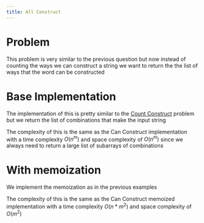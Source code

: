 ---
title: All Construct
---


# Problem

This problem is very similar to the previous question but now instead of counting the ways we can construct a string we want to return the the list of ways that the word can be constructed

# Base Implementation

The implementation of this is pretty similar to the [Count Construct](./7-can-construct) problem but we return the list of combinations that make the input string

<Snippet path="dynamic-programming/memoization/all-construct.ts" />

The complexity of this is the same as the Can Construct implementation with a time complexity $O(n^m)$ and space complexity of $O(n^m)$ since we always need to return a large list of subarrays of combinations

# With memoization

We implement the memoization as in the previous examples

<Snippet path="dynamic-programming/memoization/all-construct-memo.ts" />

The complexity of this is the same as the Can Construct memoized implementation with a time complexity $O(n * m^2)$ and space complexity of $O(m^2)$

